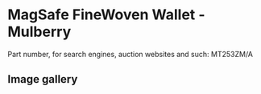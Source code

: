 # MagSafe FineWoven Wallet - Mulberry

Part number, for search engines, auction websites and such: MT253ZM/A

## Image gallery

<div style={{ width: "768px" }}>
  <GalleryComponent
    images={[
      {
        original: "/everysource/MT253",
        thumbnail: "/everypreview/MT253",
      },
      {
        original: "/everysource/MT253_AV1",
        thumbnail: "/everypreview/MT253_AV1",
      },
      {
        original: "/everysource/MT253_AV2",
        thumbnail: "/everypreview/MT253_AV2",
      },
      {
        original: "/everysource/MT253_AV3",
        thumbnail: "/everypreview/MT253_AV3",
      },
      {
        original: "/everysource/MT253_AV4",
        thumbnail: "/everypreview/MT253_AV4",
      }
    ]}
  />
</div>